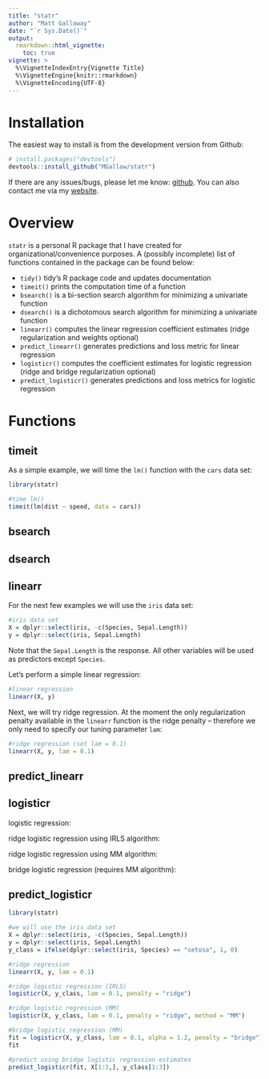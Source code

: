 ```yaml
---
title: "statr"
author: "Matt Galloway"
date: "`r Sys.Date()`"
output:
  rmarkdown::html_vignette:
    toc: true
vignette: >
  %\VignetteIndexEntry{Vignette Title}
  %\VignetteEngine{knitr::rmarkdown}
  %\VignetteEncoding{UTF-8}
---
```


# Installation

The easiest way to install is from the development version from Github:

```r
# install.packages("devtools")
devtools::install_github("MGallow/statr")
```

If there are any issues/bugs, please let me know: [github](https://github.com/MGallow/statr/issues). You can also contact me via my [website](http://users.stat.umn.edu/~gall0441/).

# Overview

`statr` is a personal R package that I have created for organizational/convenience purposes. A (possibly incomplete) list of functions contained in the package can be found below:

* `tidy()` tidy's R package code and updates documentation
* `timeit()` prints the computation time of a function
* `bsearch()` is a bi-section search algorithm for minimizing a univariate function
* `dsearch()` is a dichotomous search algorithm for minimizing a univariate function
* `linearr()` computes the linear regression coefficient estimates (ridge regularization and weights optional)
* `predict_linearr()` generates predictions and loss metric for linear regression
* `logisticr()` computes the coefficient estimates for logistic regression (ridge and bridge regularization optional)
* `predict_logisticr()` generates predictions and loss metrics for logistic regression

# Functions

## timeit

As a simple example, we will time the `lm()` function with the `cars` data set:

```r
library(statr)

#time lm()
timeit(lm(dist ~ speed, data = cars))

```

## bsearch

## dsearch

## linearr

For the next few examples we will use the `iris` data set:

```r

#iris data set
X = dplyr::select(iris, -c(Species, Sepal.Length))
y = dplyr::select(iris, Sepal.Length)

```

Note that the `Sepal.Length` is the response. All other variables will be used as predictors except `Species`.

Let's perform a simple linear regression:

```r

#linear regression
linearr(X, y)

```

Next, we will try ridge regression. At the moment the only regularization penalty available in the `linearr` function is the ridge penalty -- therefore we only need to specify our tuning parameter `lam`:

```r

#ridge regression (set lam = 0.1)
linearr(X, y, lam = 0.1)

```

## predict_linearr

## logisticr

logistic regression:

ridge logistic regression using IRLS algorithm:

ridge logistic regression using MM algorithm:

bridge logistic regression (requires MM algorithm):

## predict_logisticr


```r
library(statr)

#we will use the iris data set
X = dplyr::select(iris, -c(Species, Sepal.Length))
y = dplyr::select(iris, Sepal.Length)
y_class = ifelse(dplyr::select(iris, Species) == "setosa", 1, 0)

#ridge regression
linearr(X, y, lam = 0.1)

#ridge logistic regression (IRLS)
logisticr(X, y_class, lam = 0.1, penalty = "ridge")

#ridge logistic regression (MM)
logisticr(X, y_class, lam = 0.1, penalty = "ridge", method = "MM")

#bridge logistic regression (MM)
fit = logisticr(X, y_class, lam = 0.1, alpha = 1.2, penalty = "bridge")
fit

#predict using bridge logistic regression estimates
predict_logisticr(fit, X[1:3,], y_class[1:3])
```
